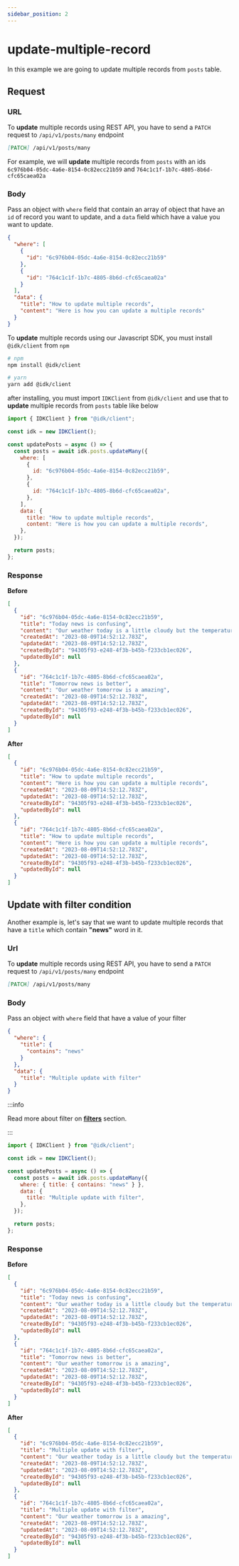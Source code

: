 ```yaml
---
sidebar_position: 2
---
```


# update-multiple-record


In this example we are going to update multiple records from `posts` table.

## Request

<Tabs>
  <TabItem value="rest_api" label="REST API" default>

### URL

To <b>update</b> multiple records using REST API, you have to send a <code>PATCH</code> request to <code>/api/v1/posts/many</code> endpoint

```md
[PATCH] /api/v1/posts/many
```

For example, we will <b>update</b> multiple records from <code>posts</code> with an ids <code>6c976b04-05dc-4a6e-8154-0c82ecc21b59</code> and <code>764c1c1f-1b7c-4805-8b6d-cfc65caea02a</code>

### Body

Pass an object with `where` field that contain an array of object that have an `id` of record you want to update, and a `data` field which have a value you want to update.

```json
{
  "where": [
    {
      "id": "6c976b04-05dc-4a6e-8154-0c82ecc21b59"
    },
    {
      "id": "764c1c1f-1b7c-4805-8b6d-cfc65caea02a"
    }
  ],
  "data": {
    "title": "How to update multiple records",
    "content": "Here is how you can update a multiple records"
  }
}
```

  </TabItem>
  <TabItem value="js_sdk" label="Javascript SDK">
  To <b>update</b> multiple records using our Javascript SDK, you must install <code>@idk/client</code> from <code>npm</code>

```bash
# npm
npm install @idk/client

# yarn
yarn add @idk/client
```

after installing, you must import <code>IDKClient</code> from <code>@idk/client</code> and use that to **update** multiple records from <code>posts</code> table like below

```javascript
import { IDKClient } from "@idk/client";

const idk = new IDKClient();

const updatePosts = async () => {
  const posts = await idk.posts.updateMany({
    where: [
      {
        id: "6c976b04-05dc-4a6e-8154-0c82ecc21b59",
      },
      {
        id: "764c1c1f-1b7c-4805-8b6d-cfc65caea02a",
      },
    ],
    data: {
      title: "How to update multiple records",
      content: "Here is how you can update a multiple records",
    },
  });

  return posts;
};
```

  </TabItem>
</Tabs>

### Response

<BrowserWindow url="/api/v1/posts/many">

**Before**

```json
[
  {
    "id": "6c976b04-05dc-4a6e-8154-0c82ecc21b59",
    "title": "Today news is confusing",
    "content": "Our weather today is a little cloudy but the temperature is high",
    "createdAt": "2023-08-09T14:52:12.783Z",
    "updatedAt": "2023-08-09T14:52:12.783Z",
    "createdById": "94305f93-e248-4f3b-b45b-f233cb1ec026",
    "updatedById": null
  },
  {
    "id": "764c1c1f-1b7c-4805-8b6d-cfc65caea02a",
    "title": "Tomorrow news is better",
    "content": "Our weather tomorrow is a amazing",
    "createdAt": "2023-08-09T14:52:12.783Z",
    "updatedAt": "2023-08-09T14:52:12.783Z",
    "createdById": "94305f93-e248-4f3b-b45b-f233cb1ec026",
    "updatedById": null
  }
]
```

**After**

```json
[
  {
    "id": "6c976b04-05dc-4a6e-8154-0c82ecc21b59",
    "title": "How to update multiple records",
    "content": "Here is how you can update a multiple records",
    "createdAt": "2023-08-09T14:52:12.783Z",
    "updatedAt": "2023-08-09T14:52:12.783Z",
    "createdById": "94305f93-e248-4f3b-b45b-f233cb1ec026",
    "updatedById": null
  },
  {
    "id": "764c1c1f-1b7c-4805-8b6d-cfc65caea02a",
    "title": "How to update multiple records",
    "content": "Here is how you can update a multiple records",
    "createdAt": "2023-08-09T14:52:12.783Z",
    "updatedAt": "2023-08-09T14:52:12.783Z",
    "createdById": "94305f93-e248-4f3b-b45b-f233cb1ec026",
    "updatedById": null
  }
]
```

</BrowserWindow>

## Update with filter condition

Another example is, let's say that we want to update multiple records that have a `title` which contain **"news"** word in it.

<Tabs>
  <TabItem value="rest_api" label="REST API" default>

### Url

To <b>update</b> multiple records using REST API, you have to send a <code>PATCH</code> request to <code>/api/v1/posts/many</code> endpoint

```md
[PATCH] /api/v1/posts/many
```

### Body

Pass an object with `where` field that have a value of your filter

```json
{
  "where": {
    "title": {
      "contains": "news"
    }
  },
  "data": {
    "title": "Multiple update with filter"
  }
}
```

:::info

Read more about filter on **[filters](./)** section.

:::

  </TabItem>
  <TabItem value="js_sdk" label="Javascript SDK">

```javascript
import { IDKClient } from "@idk/client";

const idk = new IDKClient();

const updatePosts = async () => {
  const posts = await idk.posts.updateMany({
    where: { title: { contains: "news" } },
    data: {
      title: "Multiple update with filter",
    },
  });

  return posts;
};
```

  </TabItem>
</Tabs>

### Response

<BrowserWindow url="/api/v1/posts/many">

**Before**

```json
[
  {
    "id": "6c976b04-05dc-4a6e-8154-0c82ecc21b59",
    "title": "Today news is confusing",
    "content": "Our weather today is a little cloudy but the temperature is high",
    "createdAt": "2023-08-09T14:52:12.783Z",
    "updatedAt": "2023-08-09T14:52:12.783Z",
    "createdById": "94305f93-e248-4f3b-b45b-f233cb1ec026",
    "updatedById": null
  },
  {
    "id": "764c1c1f-1b7c-4805-8b6d-cfc65caea02a",
    "title": "Tomorrow news is better",
    "content": "Our weather tomorrow is a amazing",
    "createdAt": "2023-08-09T14:52:12.783Z",
    "updatedAt": "2023-08-09T14:52:12.783Z",
    "createdById": "94305f93-e248-4f3b-b45b-f233cb1ec026",
    "updatedById": null
  }
]
```

**After**

```json
[
  {
    "id": "6c976b04-05dc-4a6e-8154-0c82ecc21b59",
    "title": "Multiple update with filter",
    "content": "Our weather today is a little cloudy but the temperature is high",
    "createdAt": "2023-08-09T14:52:12.783Z",
    "updatedAt": "2023-08-09T14:52:12.783Z",
    "createdById": "94305f93-e248-4f3b-b45b-f233cb1ec026",
    "updatedById": null
  },
  {
    "id": "764c1c1f-1b7c-4805-8b6d-cfc65caea02a",
    "title": "Multiple update with filter",
    "content": "Our weather tomorrow is a amazing",
    "createdAt": "2023-08-09T14:52:12.783Z",
    "updatedAt": "2023-08-09T14:52:12.783Z",
    "createdById": "94305f93-e248-4f3b-b45b-f233cb1ec026",
    "updatedById": null
  }
]
```

</BrowserWindow>
